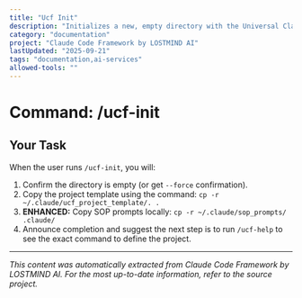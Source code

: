 ```yaml
---
title: "Ucf Init"
description: "Initializes a new, empty directory with the Universal Claude Framework (UCF)."
category: "documentation"
project: "Claude Code Framework by LOSTMIND AI"
lastUpdated: "2025-09-21"
tags: "documentation,ai-services"
allowed-tools: ""
---
```


# Command: /ucf-init

## Your Task
When the user runs `/ucf-init`, you will:
1.  Confirm the directory is empty (or get `--force` confirmation).
2.  Copy the project template using the command: `cp -r ~/.claude/ucf_project_template/. .`
3.  **ENHANCED:** Copy SOP prompts locally: `cp -r ~/.claude/sop_prompts/ .claude/`
4.  Announce completion and suggest the next step is to run `/ucf-help` to see the exact command to define the project.


---
*This content was automatically extracted from Claude Code Framework by LOSTMIND AI. For the most up-to-date information, refer to the source project.*
